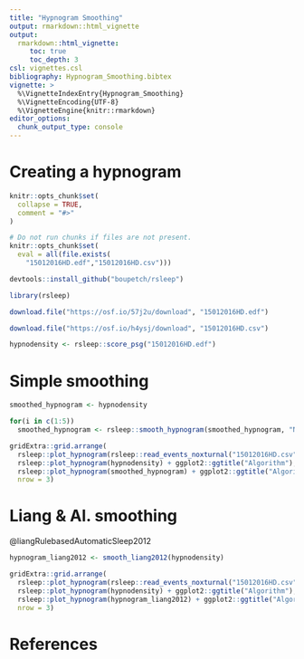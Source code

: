 ```yaml
---
title: "Hypnogram Smoothing"
output: rmarkdown::html_vignette
output: 
  rmarkdown::html_vignette:
     toc: true
     toc_depth: 3
csl: vignettes.csl
bibliography: Hypnogram_Smoothing.bibtex
vignette: >
  %\VignetteIndexEntry{Hypnogram_Smoothing}
  %\VignetteEncoding{UTF-8}
  %\VignetteEngine{knitr::rmarkdown}
editor_options: 
  chunk_output_type: console
---
```


# Creating a hypnogram

```r
knitr::opts_chunk$set(
  collapse = TRUE,
  comment = "#>"
)

# Do not run chunks if files are not present.
knitr::opts_chunk$set(
  eval = all(file.exists(
    "15012016HD.edf","15012016HD.csv")))
```

```r
devtools::install_github("boupetch/rsleep")
```

```r
library(rsleep)
```

```r
download.file("https://osf.io/57j2u/download", "15012016HD.edf")
```

```r
download.file("https://osf.io/h4ysj/download", "15012016HD.csv")
```

```r
hypnodensity <- rsleep::score_psg("15012016HD.edf")
```

# Simple smoothing

```r
smoothed_hypnogram <- hypnodensity

for(i in c(1:5)) 
  smoothed_hypnogram <- rsleep::smooth_hypnogram(smoothed_hypnogram, "N2", "REM",i)
```

```r
gridExtra::grid.arrange(
  rsleep::plot_hypnogram(rsleep::read_events_noxturnal("15012016HD.csv")) + ggplot2::ggtitle("Visual"),
  rsleep::plot_hypnogram(hypnodensity) + ggplot2::ggtitle("Algorithm"),
  rsleep::plot_hypnogram(smoothed_hypnogram) + ggplot2::ggtitle("Algorithm + Smoothing"),
  nrow = 3)
```

# Liang & Al. smoothing

@liangRulebasedAutomaticSleep2012

```r
hypnogram_liang2012 <- smooth_liang2012(hypnodensity)

gridExtra::grid.arrange(
  rsleep::plot_hypnogram(rsleep::read_events_noxturnal("15012016HD.csv")) + ggplot2::ggtitle("Visual"),
  rsleep::plot_hypnogram(hypnodensity) + ggplot2::ggtitle("Algorithm"),
  rsleep::plot_hypnogram(hypnogram_liang2012) + ggplot2::ggtitle("Algorithm + Liang 2012 Smoothing"),
  nrow = 3)
```

# References
